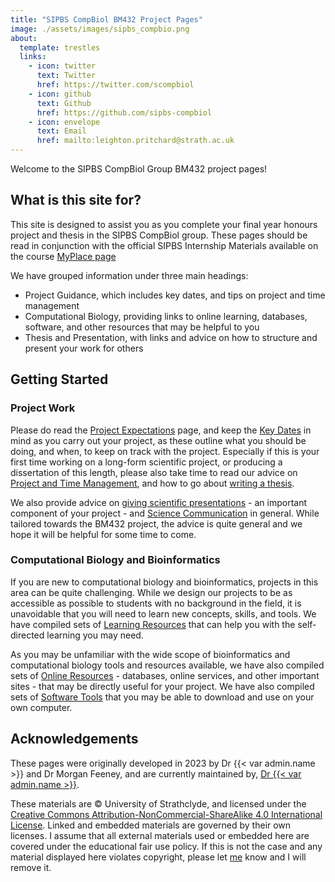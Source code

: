 ```yaml
---
title: "SIPBS CompBiol BM432 Project Pages"
image: ./assets/images/sipbs_compbio.png
about:
  template: trestles
  links:
    - icon: twitter
      text: Twitter
      href: https://twitter.com/scompbiol
    - icon: github
      text: Github
      href: https://github.com/sipbs-compbiol
    - icon: envelope
      text: Email
      href: mailto:leighton.pritchard@strath.ac.uk
---
```


Welcome to the SIPBS CompBiol Group BM432 project pages!

## What is this site for?

This site is designed to assist you as you complete your final year honours project and thesis in the SIPBS CompBiol group. These pages should be read in conjunction with the official SIPBS Internship Materials available on the course [MyPlace page]({{< var myplace.link >}})

We have grouped information under three main headings: 

- Project Guidance, which includes key dates, and tips on project and time management
- Computational Biology, providing links to online learning, databases, software, and other resources that may be helpful to you
- Thesis and Presentation, with links and advice on how to structure and present your work for others

## Getting Started

### Project Work

Please do read the [Project Expectations](expectations.qmd) page, and keep the [Key Dates](calendar.qmd) in mind as you carry out your project, as these outline what you should be doing, and when, to keep on track with the project. Especially if this is your first time working on a long-form scientific project, or producing a dissertation of this length, please also take time to read our advice on [Project and Time Management](time_management.qmd), and how to go about [writing a thesis](thesis.qmd).

We also provide advice on [giving scientific presentations](presentation.qmd) - an important component of your project - and [Science Communication](scicomm.qmd) in general. While tailored towards the BM432 project, the advice is quite general and we hope it will be helpful for some time to come.

### Computational Biology and Bioinformatics

If you are new to computational biology and bioinformatics, projects in this area can be quite challenging. While we design our projects to be as accessible as possible to students with no background in the field, it is unavoidable that you will need to learn new concepts, skills, and tools. We have compiled sets of [Learning Resources](learning_resources.qmd) that can help you with the self-directed learning you may need.

As you may be unfamiliar with the wide scope of bioinformatics and computational biology tools and resources available, we have also compiled sets of [Online Resources](online_resources.qmd) - databases, online services, and other important sites - that may be directly useful for your project. We have also compiled sets of [Software Tools](software.qmd) that you may be able to download and use on your own computer.

## Acknowledgements

These pages were originally developed in 2023 by Dr {{< var admin.name >}} and Dr Morgan Feeney, and are currently maintained by, [Dr {{< var admin.name >}}](%7B%7B%3C%20var%20admin.homepage%20%3E%7D%7D).

These materials are © University of Strathclyde, and licensed under the [Creative Commons Attribution-NonCommercial-ShareAlike 4.0 International License](https://creativecommons.org/licenses/by-nc-sa/4.0/). Linked and embedded materials are governed by their own licenses. I assume that all external materials used or embedded here are covered under the educational fair use policy. If this is not the case and any material displayed here violates copyright, please let [me](%7B%7B%3C%20var%20admin.email%20%3E%7D%7D) know and I will remove it.